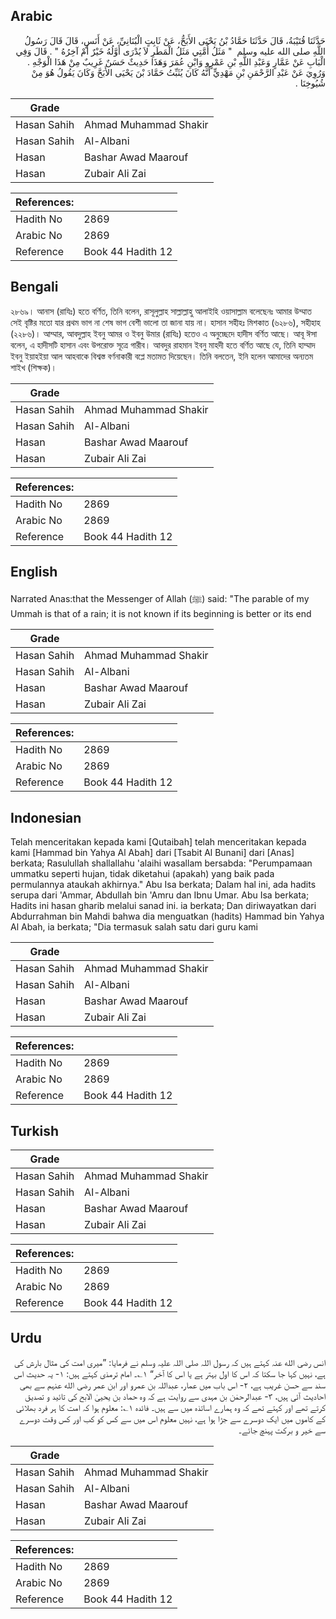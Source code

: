 ## Arabic


<div dir="rtl" lang="ar" style={{fontSize:'larger',backgroundColor:'#f8f9fa',padding:20}}>
حَدَّثَنَا قُتَيْبَةُ، قَالَ‏ حَدَّثَنَا حَمَّادُ بْنُ يَحْيَى الأَبَحُّ، عَنْ ثَابِتٍ الْبُنَانِيِّ، عَنْ أَنَسٍ، قَالَ قَالَ رَسُولُ اللَّهِ صلى الله عليه وسلم ‏ "‏ مَثَلُ أُمَّتِي مَثَلُ الْمَطَرِ لاَ يُدْرَى أَوَّلُهُ خَيْرٌ أَمْ آخِرُهُ ‏"‏ ‏.‏ قَالَ وَفِي الْبَابِ عَنْ عَمَّارٍ وَعَبْدِ اللَّهِ بْنِ عَمْرٍو وَابْنِ عُمَرَ وَهَذَا حَدِيثٌ حَسَنٌ غَرِيبٌ مِنْ هَذَا الْوَجْهِ ‏.‏ وَرُوِيَ عَنْ عَبْدِ الرَّحْمَنِ بْنِ مَهْدِيٍّ أَنَّهُ كَانَ يُثَبِّتُ حَمَّادَ بْنَ يَحْيَى الأَبَحَّ وَكَانَ يَقُولُ هُوَ مِنْ شُيُوخِنَا ‏.‏
</div>
<div style={{backgroundColor:'#f8f9fa',padding:20, marginBottom: 10}}><table> <thead> <tr> <th>Grade</th> <th></th> </tr> </thead> <tbody> <tr><td>Hasan Sahih</td><td>Ahmad Muhammad Shakir</td></tr><tr><td>Hasan Sahih</td><td>Al-Albani</td></tr><tr><td>Hasan</td><td>Bashar Awad Maarouf</td></tr><tr><td>Hasan</td><td>Zubair Ali Zai</td></tr></tbody></table><table> <thead> <tr> <th>References:</th> <th></th> </tr> </thead> <tbody><tr><td>Hadith No</td><td>2869</td></tr><tr><td>Arabic No</td><td>2869</td></tr><tr><td>Reference</td><td>Book 44 Hadith 12</td></tr></tbody></table></div>

## Bengali


<div dir="ltr" lang="bn" style={{fontSize:'larger',backgroundColor:'#f8f9fa',padding:20}}>
২৮৬৯। আনাস (রাযিঃ) হতে বর্ণিত, তিনি বলেন, রাসূলুল্লাহ সাল্লাল্লাহু আলাইহি ওয়াসাল্লাম বলেছেনঃ আমার উম্মাত সেই বৃষ্টির মতো যার প্রথম ভাগ না শেষ ভাগ বেশী ভালো তা জানা যায় না। হাসান সহীহঃ মিশকাত (৬২৮৬), সহীহাহ (২২৮৬)। আম্মার, আবদুল্লাহ ইবনু আমর ও ইবনু উমার (রাযিঃ) হতেও এ অনুচ্ছেদে হাদীস বর্ণিত আছে। আবূ ঈসা বলেন, এ হাদীসটি হাসান এবং উপরোক্ত সূত্রে গারীব। আবদুর রাহমান ইবনু মাহদী হতে বর্ণিত আছে যে, তিনি হাম্মাদ ইবনু ইয়াহইয়া আল আহবাকে বিশ্বস্ত বর্ণনাকারী বপ্লে মতামত দিয়েছেন। তিনি বলতেন, ইনি হলেন আমাদের অন্যতম শাইখ (শিক্ষক)।
</div>
<div style={{backgroundColor:'#f8f9fa',padding:20, marginBottom: 10}}><table> <thead> <tr> <th>Grade</th> <th></th> </tr> </thead> <tbody> <tr><td>Hasan Sahih</td><td>Ahmad Muhammad Shakir</td></tr><tr><td>Hasan Sahih</td><td>Al-Albani</td></tr><tr><td>Hasan</td><td>Bashar Awad Maarouf</td></tr><tr><td>Hasan</td><td>Zubair Ali Zai</td></tr></tbody></table><table> <thead> <tr> <th>References:</th> <th></th> </tr> </thead> <tbody><tr><td>Hadith No</td><td>2869</td></tr><tr><td>Arabic No</td><td>2869</td></tr><tr><td>Reference</td><td>Book 44 Hadith 12</td></tr></tbody></table></div>

## English


<div dir="ltr" lang="en" style={{fontSize:'larger',backgroundColor:'#f8f9fa',padding:20}}>
Narrated Anas:that the Messenger of Allah (ﷺ) said: "The parable of my Ummah is that of a rain; it is not known if its beginning is better or its end
</div>
<div style={{backgroundColor:'#f8f9fa',padding:20, marginBottom: 10}}><table> <thead> <tr> <th>Grade</th> <th></th> </tr> </thead> <tbody> <tr><td>Hasan Sahih</td><td>Ahmad Muhammad Shakir</td></tr><tr><td>Hasan Sahih</td><td>Al-Albani</td></tr><tr><td>Hasan</td><td>Bashar Awad Maarouf</td></tr><tr><td>Hasan</td><td>Zubair Ali Zai</td></tr></tbody></table><table> <thead> <tr> <th>References:</th> <th></th> </tr> </thead> <tbody><tr><td>Hadith No</td><td>2869</td></tr><tr><td>Arabic No</td><td>2869</td></tr><tr><td>Reference</td><td>Book 44 Hadith 12</td></tr></tbody></table></div>

## Indonesian


<div dir="ltr" lang="id" style={{fontSize:'larger',backgroundColor:'#f8f9fa',padding:20}}>
Telah menceritakan kepada kami [Qutaibah] telah menceritakan kepada kami [Hammad bin Yahya Al Abah] dari [Tsabit Al Bunani] dari [Anas] berkata; Rasulullah shallallahu 'alaihi wasallam bersabda: "Perumpamaan ummatku seperti hujan, tidak diketahui (apakah) yang baik pada permulannya ataukah akhirnya." Abu Isa berkata; Dalam hal ini, ada hadits serupa dari 'Ammar, Abdullah bin 'Amru dan Ibnu Umar. Abu Isa berkata; Hadits ini hasan gharib melalui sanad ini. ia berkata; Dan diriwayatkan dari Abdurrahman bin Mahdi bahwa dia menguatkan (hadits) Hammad bin Yahya Al Abah, ia berkata; "Dia termasuk salah satu dari guru kami
</div>
<div style={{backgroundColor:'#f8f9fa',padding:20, marginBottom: 10}}><table> <thead> <tr> <th>Grade</th> <th></th> </tr> </thead> <tbody> <tr><td>Hasan Sahih</td><td>Ahmad Muhammad Shakir</td></tr><tr><td>Hasan Sahih</td><td>Al-Albani</td></tr><tr><td>Hasan</td><td>Bashar Awad Maarouf</td></tr><tr><td>Hasan</td><td>Zubair Ali Zai</td></tr></tbody></table><table> <thead> <tr> <th>References:</th> <th></th> </tr> </thead> <tbody><tr><td>Hadith No</td><td>2869</td></tr><tr><td>Arabic No</td><td>2869</td></tr><tr><td>Reference</td><td>Book 44 Hadith 12</td></tr></tbody></table></div>

## Turkish


<div dir="ltr" lang="tr" style={{fontSize:'larger',backgroundColor:'#f8f9fa',padding:20}}>

</div>
<div style={{backgroundColor:'#f8f9fa',padding:20, marginBottom: 10}}><table> <thead> <tr> <th>Grade</th> <th></th> </tr> </thead> <tbody> <tr><td>Hasan Sahih</td><td>Ahmad Muhammad Shakir</td></tr><tr><td>Hasan Sahih</td><td>Al-Albani</td></tr><tr><td>Hasan</td><td>Bashar Awad Maarouf</td></tr><tr><td>Hasan</td><td>Zubair Ali Zai</td></tr></tbody></table><table> <thead> <tr> <th>References:</th> <th></th> </tr> </thead> <tbody><tr><td>Hadith No</td><td>2869</td></tr><tr><td>Arabic No</td><td>2869</td></tr><tr><td>Reference</td><td>Book 44 Hadith 12</td></tr></tbody></table></div>

## Urdu


<div dir="rtl" lang="ur" style={{fontSize:'larger',backgroundColor:'#f8f9fa',padding:20}}>
انس رضی الله عنہ کہتے ہیں کہ رسول اللہ صلی اللہ علیہ وسلم نے فرمایا: ”میری امت کی مثال بارش کی ہے، نہیں کہا جا سکتا کہ اس کا اول بہتر ہے یا اس کا آخر“ ۱؎۔ امام ترمذی کہتے ہیں: ۱- یہ حدیث اس سند سے حسن غریب ہے، ۲- اس باب میں عمار، عبداللہ بن عمرو اور ابن عمر رضی الله عنہم سے بھی احادیث آئی ہیں، ۳- عبدالرحمٰن بن مہدی سے روایت ہے کہ وہ حماد بن یحییٰ الابح کی تائید و تصدیق کرتے تھے اور کہتے تھے کہ وہ ہمارے اساتذہ میں سے ہیں۔ فائدہ ۱؎: معلوم ہوا کہ امت کا ہر فرد بھلائی کے کاموں میں ایک دوسرے سے جڑا ہوا ہے، نہیں معلوم اس میں سے کس کو کب اور کس وقت دوسرے سے خیر و برکت پہنچ جائے۔
</div>
<div style={{backgroundColor:'#f8f9fa',padding:20, marginBottom: 10}}><table> <thead> <tr> <th>Grade</th> <th></th> </tr> </thead> <tbody> <tr><td>Hasan Sahih</td><td>Ahmad Muhammad Shakir</td></tr><tr><td>Hasan Sahih</td><td>Al-Albani</td></tr><tr><td>Hasan</td><td>Bashar Awad Maarouf</td></tr><tr><td>Hasan</td><td>Zubair Ali Zai</td></tr></tbody></table><table> <thead> <tr> <th>References:</th> <th></th> </tr> </thead> <tbody><tr><td>Hadith No</td><td>2869</td></tr><tr><td>Arabic No</td><td>2869</td></tr><tr><td>Reference</td><td>Book 44 Hadith 12</td></tr></tbody></table></div>